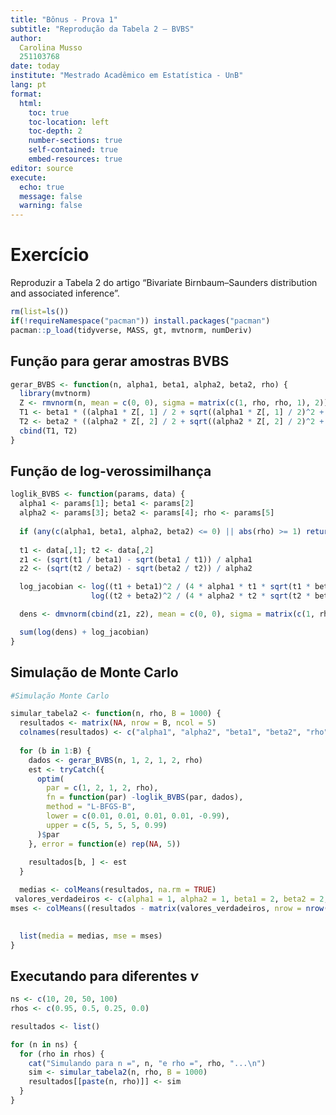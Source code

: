 ```yaml
---
title: "Bônus - Prova 1"
subtitle: "Reprodução da Tabela 2 — BVBS"
author: 
  Carolina Musso
  251103768
date: today
institute: "Mestrado Acadêmico em Estatística - UnB"
lang: pt
format: 
  html:
    toc: true
    toc-location: left
    toc-depth: 2
    number-sections: true
    self-contained: true
    embed-resources: true
editor: source
execute:
  echo: true
  message: false
  warning: false
---
```


# Exercício

Reproduzir a Tabela 2  do artigo "Bivariate Birnbaum–Saunders distribution and associated inference". 

```r
rm(list=ls())
if(!requireNamespace("pacman")) install.packages("pacman")
pacman::p_load(tidyverse, MASS, gt, mvtnorm, numDeriv)
```

## Função para gerar amostras BVBS
```r
gerar_BVBS <- function(n, alpha1, beta1, alpha2, beta2, rho) {
  library(mvtnorm)
  Z <- rmvnorm(n, mean = c(0, 0), sigma = matrix(c(1, rho, rho, 1), 2))
  T1 <- beta1 * ((alpha1 * Z[, 1] / 2 + sqrt((alpha1 * Z[, 1] / 2)^2 + 1))^2)
  T2 <- beta2 * ((alpha2 * Z[, 2] / 2 + sqrt((alpha2 * Z[, 2] / 2)^2 + 1))^2)
  cbind(T1, T2)
}

```

##  Função de log-verossimilhança
```r
loglik_BVBS <- function(params, data) {
  alpha1 <- params[1]; beta1 <- params[2]
  alpha2 <- params[3]; beta2 <- params[4]; rho <- params[5]
  
  if (any(c(alpha1, beta1, alpha2, beta2) <= 0) || abs(rho) >= 1) return(-Inf)
  
  t1 <- data[,1]; t2 <- data[,2]
  z1 <- (sqrt(t1 / beta1) - sqrt(beta1 / t1)) / alpha1
  z2 <- (sqrt(t2 / beta2) - sqrt(beta2 / t2)) / alpha2

  log_jacobian <- log((t1 + beta1)^2 / (4 * alpha1 * t1 * sqrt(t1 * beta1))) +
                  log((t2 + beta2)^2 / (4 * alpha2 * t2 * sqrt(t2 * beta2)))

  dens <- dmvnorm(cbind(z1, z2), mean = c(0, 0), sigma = matrix(c(1, rho, rho, 1), 2))

  sum(log(dens) + log_jacobian)
}

```

## Simulação de Monte Carlo
```r
#Simulação Monte Carlo

simular_tabela2 <- function(n, rho, B = 1000) {
  resultados <- matrix(NA, nrow = B, ncol = 5)
  colnames(resultados) <- c("alpha1", "alpha2", "beta1", "beta2", "rho")
  
  for (b in 1:B) {
    dados <- gerar_BVBS(n, 1, 2, 1, 2, rho)
    est <- tryCatch({
      optim(
        par = c(1, 2, 1, 2, rho),
        fn = function(par) -loglik_BVBS(par, dados),
        method = "L-BFGS-B",
        lower = c(0.01, 0.01, 0.01, 0.01, -0.99),
        upper = c(5, 5, 5, 5, 0.99)
      )$par
    }, error = function(e) rep(NA, 5))
    
    resultados[b, ] <- est
  }

  medias <- colMeans(resultados, na.rm = TRUE)
 valores_verdadeiros <- c(alpha1 = 1, alpha2 = 1, beta1 = 2, beta2 = 2, rho = rho)
mses <- colMeans((resultados - matrix(valores_verdadeiros, nrow = nrow(resultados), ncol = 5, byrow = TRUE))^2, na.rm = TRUE)

  
  list(media = medias, mse = mses)
}

```

## Executando para diferentes $\nu$
```r
ns <- c(10, 20, 50, 100)
rhos <- c(0.95, 0.5, 0.25, 0.0)

resultados <- list()

for (n in ns) {
  for (rho in rhos) {
    cat("Simulando para n =", n, "e rho =", rho, "...\n")
    sim <- simular_tabela2(n, rho, B = 1000)
    resultados[[paste(n, rho)]] <- sim
  }
}

```


